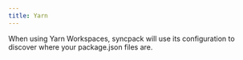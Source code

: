 ```yaml
---
title: Yarn
---
```


When using Yarn Workspaces, syncpack will use its configuration to discover where your package.json files are.

